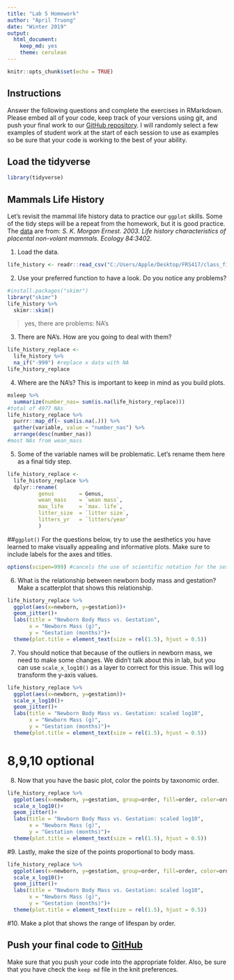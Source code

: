 ```yaml
---
title: "Lab 5 Homework"
author: "April Truong"
date: "Winter 2019"
output:
  html_document:
    keep_md: yes
    theme: cerulean
---
```


```r
knitr::opts_chunk$set(echo = TRUE)
```

## Instructions
Answer the following questions and complete the exercises in RMarkdown. Please embed all of your code, keep track of your versions using git, and push your final work to our [GitHub repository](https://github.com/FRS417-DataScienceBiologists). I will randomly select a few examples of student work at the start of each session to use as examples so be sure that your code is working to the best of your ability.

## Load the tidyverse
```r
library(tidyverse)
```

## Mammals Life History
Let's revisit the mammal life history data to practice our `ggplot` skills. Some of the tidy steps will be a repeat from the homework, but it is good practice. The [data](http://esapubs.org/archive/ecol/E084/093/) are from: *S. K. Morgan Ernest. 2003. Life history characteristics of placental non-volant mammals. Ecology 84:3402.*

1. Load the data.
```r
life_history <- readr::read_csv("C:/Users/Apple/Desktop/FRS417/class_files-master/mammal_lifehistories_v2.csv")
```

2. Use your preferred function to have a look. Do you notice any problems?
```r
#install.packages("skimr")
library("skimr")
life_history %>% 
  skimr::skim()
```
> yes, there are problems: NA's

3. There are NA's. How are you going to deal with them?
```r
life_history_replace <- 
  life_history %>% 
  na_if("-999") #replace x data with NA
life_history_replace
```


4. Where are the NA's? This is important to keep in mind as you build plots.
```r
msleep %>% 
  summarize(number_nas= sum(is.na(life_history_replace))) 
#total of 4977 NAs
life_history_replace %>% 
  purrr::map_df(~ sum(is.na(.))) %>%
  gather(variable, value = "number_nas") %>%
  arrange(desc(number_nas))
#most NAs from wean_mass
```


5. Some of the variable names will be problematic. Let's rename them here as a final tidy step.

```r
life_history_replace <- 
  life_history_replace %>% 
  dplyr::rename(
          genus        = Genus,
          wean_mass    = `wean mass`,
          max_life     = `max. life`,
          litter_size  = `litter size`,
          litters_yr   = `litters/year`
          )
```

##`ggplot()`
For the questions below, try to use the aesthetics you have learned to make visually appealing and informative plots. Make sure to include labels for the axes and titles.
```r
options(scipen=999) #cancels the use of scientific notation for the session
```

6. What is the relationship between newborn body mass and gestation? Make a scatterplot that shows this relationship. 
```r
life_history_replace %>% 
  ggplot(aes(x=newborn, y=gestation))+
  geom_jitter()+
  labs(title = "Newborn Body Mass vs. Gestation",
       x = "Newborn Mass (g)",
       y = "Gestation (months)")+ 
  theme(plot.title = element_text(size = rel(1.5), hjust = 0.5))
```


7. You should notice that because of the outliers in newborn mass, we need to make some changes. We didn't talk about this in lab, but you can use `scale_x_log10()` as a layer to correct for this issue. This will log transform the y-axis values.
```r
life_history_replace %>% 
  ggplot(aes(x=newborn, y=gestation))+
  scale_x_log10()+
  geom_jitter()+
  labs(title = "Newborn Body Mass vs. Gestation: scaled log10",
       x = "Newborn Mass (g)",
       y = "Gestation (months)")+ 
  theme(plot.title = element_text(size = rel(1.5), hjust = 0.5))
```


# 8,9,10 optional

8. Now that you have the basic plot, color the points by taxonomic order.
```r
life_history_replace %>% 
  ggplot(aes(x=newborn, y=gestation, group=order, fill=order, color=order))+
  scale_x_log10()+
  geom_jitter()+
  labs(title = "Newborn Body Mass vs. Gestation: scaled log10",
       x = "Newborn Mass (g)",
       y = "Gestation (months)")+ 
  theme(plot.title = element_text(size = rel(1.5), hjust = 0.5))
```


#9. Lastly, make the size of the points proportional to body mass.
```r
life_history_replace %>% 
  ggplot(aes(x=newborn, y=gestation, group=order, fill=order, color=order, size=order))+
  scale_x_log10()+
  geom_jitter()+
  labs(title = "Newborn Body Mass vs. Gestation: scaled log10",
       x = "Newborn Mass (g)",
       y = "Gestation (months)")+ 
  theme(plot.title = element_text(size = rel(1.5), hjust = 0.5))
```


#10. Make a plot that shows the range of lifespan by order.


## Push your final code to [GitHub](https://github.com/FRS417-DataScienceBiologists)
Make sure that you push your code into the appropriate folder. Also, be sure that you have check the `keep md` file in the knit preferences.